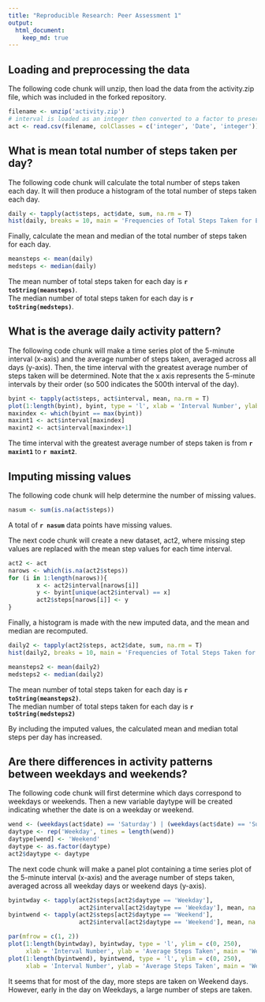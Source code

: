 ```yaml
---
title: "Reproducible Research: Peer Assessment 1"
output: 
  html_document:
    keep_md: true
---
```



## Loading and preprocessing the data

The following code chunk will unzip, then load the data from the activity.zip file, which was included in the forked repository.

```r
filename <- unzip('activity.zip')
# interval is loaded as an integer then converted to a factor to preserve the numeric order (instead of alphabetical)
act <- read.csv(filename, colClasses = c('integer', 'Date', 'integer'))
```

## What is mean total number of steps taken per day?

The following code chunk will calculate the total number of steps taken each day. It will then produce a histogram of the total number of steps taken each day. 

```r
daily <- tapply(act$steps, act$date, sum, na.rm = T)
hist(daily, breaks = 10, main = 'Frequencies of Total Steps Taken for Each Day', xlab = 'Total Steps')
```

Finally, calculate the mean and median of the total number of steps taken for each day.

```r
meansteps <- mean(daily)
medsteps <- median(daily)
```

The mean number of total steps taken for each day is **`r toString(meansteps)`**.  
The median number of total steps taken for each day is **`r toString(medsteps)`**.

## What is the average daily activity pattern?

The following code chunk will make a time series plot of the 5-minute interval (x-axis) and the average number of steps taken, averaged across all days (y-axis). Then, the time interval with the greatest average number of steps taken will be determined. Note that the x axis represents the 5-minute intervals by their order (so 500 indicates the 500th interval of the day).

```r
byint <- tapply(act$steps, act$interval, mean, na.rm = T)
plot(1:length(byint), byint, type = 'l', xlab = 'Interval Number', ylab = 'Average Steps Taken')
maxindex <- which(byint == max(byint))
maxint1 <- act$interval[maxindex]
maxint2 <- act$interval[maxindex+1]
```

The time interval with the greatest average number of steps taken is from **`r maxint1`** to **`r maxint2`**.

## Imputing missing values

The following code chunk will help determine the number of missing values.

```r
nasum <- sum(is.na(act$steps))
```

A total of **`r nasum`** data points have missing values.  

The next code chunk will create a new dataset, act2, where missing step values are replaced with the mean step values for each time interval.

```r
act2 <- act
narows <- which(is.na(act2$steps))
for (i in 1:length(narows)){
        x <- act2$interval[narows[i]]
        y <- byint[unique(act2$interval) == x]
        act2$steps[narows[i]] <- y
}
```

Finally, a histogram is made with the new imputed data, and the mean and median are recomputed.

```r
daily2 <- tapply(act2$steps, act2$date, sum, na.rm = T)
hist(daily2, breaks = 10, main = 'Frequencies of Total Steps Taken for Each Day', xlab = 'Total Steps')
```

```r
meansteps2 <- mean(daily2)
medsteps2 <- median(daily2)
```

The mean number of total steps taken for each day is **`r toString(meansteps2)`**.  
The median number of total steps taken for each day is **`r toString(medsteps2)`**  

By including the imputed values, the calculated mean and median total steps per day has increased.

## Are there differences in activity patterns between weekdays and weekends?

The following code chunk will first determine which days correspond to weekdays or weekends. Then a new variable daytype will be created indicating whether the date is on a weekday or weekend.

```r
wend <- (weekdays(act$date) == 'Saturday') | (weekdays(act$date) == 'Sunday') 
daytype <- rep('Weekday', times = length(wend))
daytype[wend] <- 'Weekend'
daytype <- as.factor(daytype)
act2$daytype <- daytype
```

The next code chunk will make a panel plot containing a time series plot of the 5-minute interval (x-axis) and the average number of steps taken, averaged across all weekday days or weekend days (y-axis).

```r
byintwday <- tapply(act2$steps[act2$daytype == 'Weekday'], 
                    act2$interval[act2$daytype == 'Weekday'], mean, na.rm = T)
byintwend <- tapply(act2$steps[act2$daytype == 'Weekend'], 
                    act2$interval[act2$daytype == 'Weekend'], mean, na.rm = T)

par(mfrow = c(1, 2))
plot(1:length(byintwday), byintwday, type = 'l', ylim = c(0, 250),
     xlab = 'Interval Number', ylab = 'Average Steps Taken', main = 'Weekdays')
plot(1:length(byintwend), byintwend, type = 'l', ylim = c(0, 250),
     xlab = 'Interval Number', ylab = 'Average Steps Taken', main = 'Weekends')
```

It seems that for most of the day, more steps are taken on Weekend days. However, early in the day on Weekdays, a large number of steps are taken.